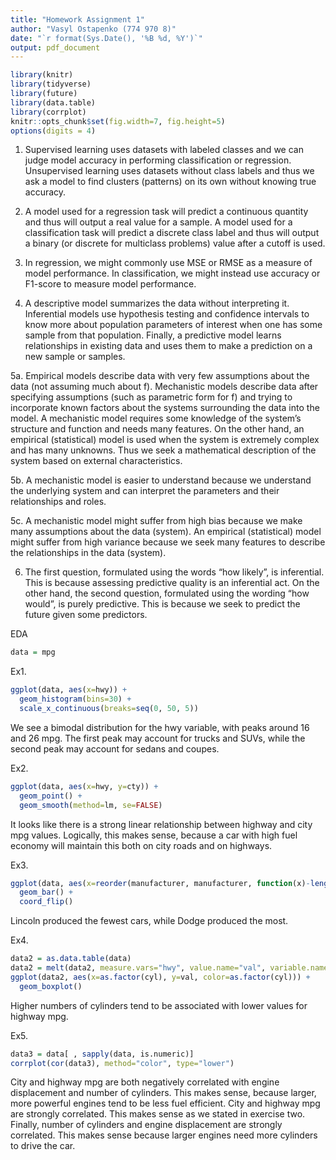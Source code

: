```yaml
---
title: "Homework Assignment 1"
author: "Vasyl Ostapenko (774 970 8)"
date: "`r format(Sys.Date(), '%B %d, %Y')`"
output: pdf_document
---
```

```r
library(knitr)
library(tidyverse)
library(future)
library(data.table)
library(corrplot)
knitr::opts_chunk$set(fig.width=7, fig.height=5)
options(digits = 4)
```

1. Supervised learning uses datasets with labeled classes and we can judge model accuracy in performing classification or regression. Unsupervised learning uses datasets without class labels and thus we ask a model to find clusters (patterns) on its own without knowing true accuracy.

2. A model used for a regression task will predict a continuous quantity and thus will output a real value for a sample. A model used for a classification task will predict a discrete class label and thus will output a binary (or discrete for multiclass problems) value after a cutoff is used.

3. In regression, we might commonly use MSE or RMSE as a measure of model performance. In classification, we might instead use accuracy or F1-score to measure model performance.

4. A descriptive model summarizes the data without interpreting it. Inferential models use hypothesis testing and confidence intervals to know more about population parameters of interest when one has some sample from that population. Finally, a predictive model learns relationships in existing data and uses them to make a prediction on a new sample or samples.

5a. Empirical models describe data with very few assumptions about the data (not assuming much about f). Mechanistic models describe data after specifying assumptions (such as parametric form for f) and trying to incorporate known factors about the systems surrounding the data into the model. A mechanistic model requires some knowledge of the system's structure and function and needs many features. On the other hand, an empirical (statistical) model is used when the system is extremely complex and has many unknowns. Thus we seek a mathematical description of the system based on external characteristics.

5b. A mechanistic model is easier to understand because we understand the underlying system and can interpret the parameters and their relationships and roles.

5c. A mechanistic model might suffer from high bias because we make many assumptions about the data (system). An empirical (statistical) model might suffer from high variance because we seek many features to describe the relationships in the data (system).

6. The first question, formulated using the words "how likely", is inferential. This is because assessing predictive quality is an inferential act. On the other hand, the second question, formulated using the wording "how would", is purely predictive. This is because we seek to predict the future given some predictors.

EDA
```r
data = mpg
```

Ex1.
```r
ggplot(data, aes(x=hwy)) +
  geom_histogram(bins=30) +
  scale_x_continuous(breaks=seq(0, 50, 5))
```
We see a bimodal distribution for the hwy variable, with peaks around 16 and 26 mpg. The first peak may account for trucks and SUVs, while the second peak may account for sedans and coupes.

Ex2.
```r
ggplot(data, aes(x=hwy, y=cty)) +
  geom_point() +
  geom_smooth(method=lm, se=FALSE)
```
It looks like there is a strong linear relationship between highway and city mpg values. Logically, this makes sense, because a car with high fuel economy will maintain this both on city roads and on highways.

Ex3.
```r
ggplot(data, aes(x=reorder(manufacturer, manufacturer, function(x)-length(x)))) +
  geom_bar() +
  coord_flip()
```
Lincoln produced the fewest cars, while Dodge produced the most.

Ex4.
```r
data2 = as.data.table(data)
data2 = melt(data2, measure.vars="hwy", value.name="val", variable.name="var")
ggplot(data2, aes(x=as.factor(cyl), y=val, color=as.factor(cyl))) +
  geom_boxplot()
```
Higher numbers of cylinders tend to be associated with lower values for highway mpg.

Ex5.
```r
data3 = data[ , sapply(data, is.numeric)]
corrplot(cor(data3), method="color", type="lower")
```
City and highway mpg are both negatively correlated with engine displacement and number of cylinders. This makes sense, because larger, more powerful engines tend to be less fuel efficient. City and highway mpg are strongly correlated. This makes sense as we stated in exercise two. Finally, number of cylinders and engine displacement are strongly correlated. This makes sense because larger engines need more cylinders to drive the car.
